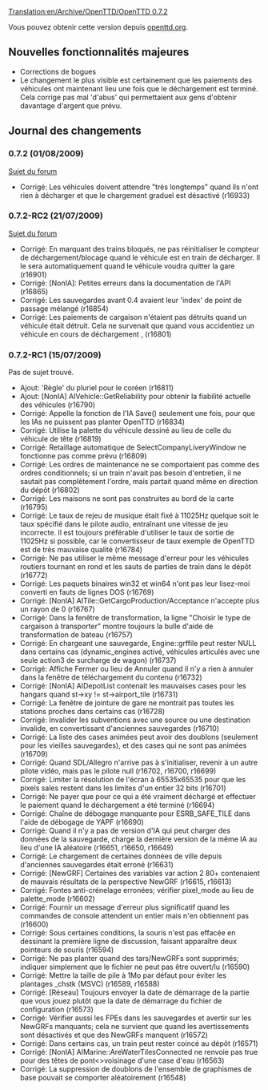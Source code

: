 [[Translation:en/Archive/OpenTTD/OpenTTD 0.7.2]]


{{fr/Livraison|prec=en/Archive/OpenTTD/OpenTTD 0.7.1|suiv=en/Archive/OpenTTD/OpenTTD 0.7.3|date=01/08/2009}}

Vous pouvez obtenir cette version depuis [http://www.openttd.org/download-stable/0.7.2 openttd.org].

==Nouvelles fonctionnalités majeures==

* Corrections de bogues
* Le changement le plus visible est certainement que les paiements des véhicules ont maintenant lieu une fois que le déchargement est terminé. Cela corrige pas mal 'd'abus' qui permettaient aux gens d'obtenir davantage d'argent que prévu.

==Journal des changements==

===0.7.2 (01/08/2009)===

[http://www.tt-forums.net/viewtopic.php?f=29&t=44570 Sujet du forum]

* Corrigé: Les véhicules doivent attendre "très longtemps" quand ils n'ont rien à décharger et que le chargement graduel est désactivé {{en/Flyspray|3054}} (r16933)

===0.7.2-RC2 (21/07/2009)===

[http://www.tt-forums.net/viewtopic.php?f=29&t=44448 Sujet du forum]

* Corrigé: En marquant des trains bloqués, ne pas réinitialiser le compteur de déchargement/blocage quand le véhicule est en train de décharger. Il le sera automatiquement quand le véhicule voudra quitter la gare {{en/Flyspray|3038}} (r16901)
* Corrigé: [NonIA]: Petites erreurs dans la documentation de l'API {{en/Flyspray|3037}} (r16865)
* Corrigé: Les sauvegardes avant 0.4 avaient leur 'index' de point de passage mélangé (r16854)
* Corrigé: Les paiements de cargaison n'étaient pas détruits quand un véhicule était détruit. Cela ne survenait que quand vous accidentiez un véhicule en cours de déchargement {{en/Flyspray|3032}}, {{en/Flyspray|3046}} (r16801)

===0.7.2-RC1 (15/07/2009)===

Pas de sujet trouvé.

* Ajout: 'Règle' du pluriel pour le coréen (r16811)
* Ajout: [NonIA] AIVehicle::GetReliability pour obtenir la fiabilité actuelle des véhicules (r16790)
* Corrigé: Appelle la fonction de l'IA Save() seulement une fois, pour que les IAs ne puissent pas planter OpenTTD {{en/Flyspray|3034}} (r16834)
* Corrigé: Utilise la palette du véhicule dessiné au lieu de celle du véhicule de tête (r16819)
* Corrigé: Retaillage automatique de SelectCompanyLiveryWindow ne fonctionne pas comme prévu {{en/Flyspray|3021}} (r16809)
* Corrigé: Les ordres de maintenance ne se comportaient pas comme des ordres conditionnels; si un train n'avait pas besoin d'entretien, il ne sautait pas complètement l'ordre, mais partait quand même en direction du dépôt {{en/Flyspray|3031}} (r16802)
* Corrigé: Les maisons ne sont pas construites au bord de la carte {{en/Flyspray|3025}} (r16795)
* Corrigé: Le taux de rejeu de musique était fixé à 11025Hz quelque soit le taux spécifié dans le pilote audio, entraînant une vitesse de jeu incorrecte. Il est toujours préférable d'utiliser le taux de sortie de 11025Hz si possible, car le convertisseur de taux exemple de OpenTTD est de très mauvaise qualité (r16784)
* Corrigé: Ne pas utiliser le même message d'erreur pour les véhicules routiers tournant en rond et les sauts de parties de train dans le dépôt {{en/Flyspray|3019}} (r16772)
* Corrigé: Les paquets binaires win32 et win64 n'ont pas leur lisez-moi converti en fauts de lignes DOS (r16769)
* Corrigé: [NonIA] AITile::GetCargoProduction/Acceptance n'accepte plus un rayon de 0 (r16767)
* Corrigé: Dans la fenêtre de transformation, la ligne "Choisir le type de cargaison à transporter" montre toujours la bulle d'aide de transformation de bateau {{en/Flyspray|3018}} (r16757)
* Corrigé: En chargeant une sauvegarde, Engine::grffile peut rester NULL dans certains cas (dynamic_engines activé, véhicules articulés avec une seule action3 de surcharge de wagon) (r16737)
* Corrigé: Affiche Fermer ou lieu de Annuler quand il n'y a rien à annuler dans la fenêtre de téléchargement du contenu {{en/Flyspray|2991}} (r16732)
* Corrigé: [NonIA] AIDepotList contenait les mauvaises cases pour les hangars quand st->xy != st->airport_tile (r16731)
* Corrigé: La fenêtre de jointure de gare ne montrait pas toutes les stations proches dans certains cas (r16728)
* Corrigé: Invalider les subventions avec une source ou une destination invalide, en convertissant d'anciennes sauvegardes (r16710)
* Corrigé: La liste des cases animées peut avoir des doublons (seulement pour les vieilles sauvegardes), et des cases qui ne sont pas animées {{en/Flyspray|2994}} (r16709)
* Corrigé: Quand SDL/Allegro n'arrive pas à s'initialiser, revenir à un autre pilote vidéo, mais pas le pilote null (r16702, r16700, r16699)
* Corrigé: Limiter la résolution de l'écran à 65535x65535 pour que les pixels sales restent dans les limites d'un entier 32 bits {{en/Flyspray|3001}} (r16701)
* Corrigé: Ne payer que pour ce qui a été vraiment déchargé et effectuer le paiement quand le déchargement a été terminé {{en/Flyspray|2995}} (r16694)
* Corrigé: Chaîne de débogage manquante pour ESRB_SAFE_TILE dans l'aide de débogage de YAPF {{en/Flyspray|3002}} (r16690)
* Corrigé: Quand il n'y a pas de version d'IA qui peut charger des données de la sauvegarde, charge la dernière version de la même IA au lieu d'une IA aléatoire (r16651, r16650, r16649)
* Corrigé: Le chargement de certaines données de ville depuis d'anciennes sauvegardes était erroné (r16631)
* Corrigé: [NewGRF] Certaines des variables var action 2 80+ contenaient de mauvais résultats de la perspective NewGRF (r16615, r16613)
* Corrigé: Fontes anti-crénelage erronées; vérifier pixel_mode au lieu de palette_mode (r16602)
* Corrigé: Fournir un message d'erreur plus significatif quand les commandes de console attendent un entier mais n'en obtiennent pas (r16600)
* Corrigé: Sous certaines conditions, la souris n'est pas effacée en dessinant la première ligne de discussion, faisant apparaître deux pointeurs de souris {{en/Flyspray|2969}} (r16594)
* Corrigé: Ne pas planter quand des tars/NewGRFs sont supprimés; indiquer simplement que le fichier ne peut pas être ouvert/lu {{en/Flyspray|2967}} (r16590)
* Corrigé: Mettre la taille de pile à 1Mo par défaut pour éviter les plantages _chstk (MSVC) {{en/Flyspray|2978}} (r16589, r16588)
* Corrigé: [Réseau] Toujours envoyer la date de démarrage de la partie que vous jouez plutôt que la date de démarrage du fichier de configuration (r16573)
* Corrigé: Vérifier aussi les FPEs dans les sauvegardes et avertir sur les NewGRFs manquants; cela ne survient que quand les avertissements sont désactivés et que des NewGRFs manquent (r16572)
* Corrigé: Dans certains cas, un train peut rester coincé au dépôt {{en/Flyspray|2974}} (r16571)
* Corrigé: [NonIA] AIMarine::AreWaterTilesConnected ne renvoie pas true pour des têtes de pont<>voisinage d'une case d'eau (r16563)
* Corrigé: La suppression de doublons de l'ensemble de graphismes de base pouvait se comporter aléatoirement (r16548)